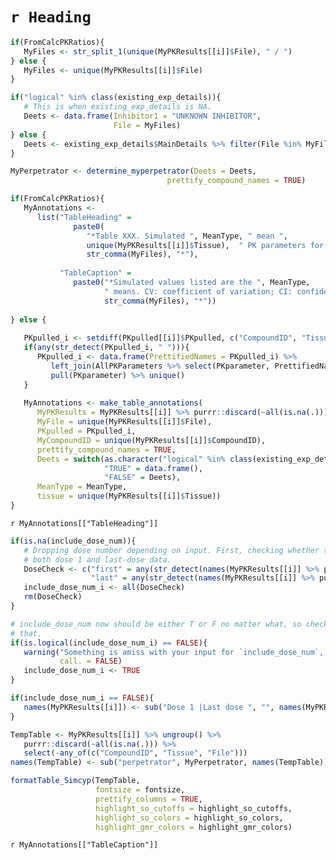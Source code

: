 # `r Heading`

```r

if(FromCalcPKRatios){
   MyFiles <- str_split_1(unique(MyPKResults[[i]]$File), " / ")
} else {
   MyFiles <- unique(MyPKResults[[i]]$File)
}

if("logical" %in% class(existing_exp_details)){
   # This is when existing_exp_details is NA.
   Deets <- data.frame(Inhibitor1 = "UNKNOWN INHIBITOR", 
                       File = MyFiles)
} else {
   Deets <- existing_exp_details$MainDetails %>% filter(File %in% MyFiles)
}

MyPerpetrator <- determine_myperpetrator(Deets = Deets, 
                                   prettify_compound_names = TRUE)

if(FromCalcPKRatios){
   MyAnnotations <- 
      list("TableHeading" = 
              paste0(
                 "*Table XXX. Simulated ", MeanType, " mean ", 
                 unique(MyPKResults[[i]]$Tissue),  " PK parameters for the file pair ", 
                 str_comma(MyFiles), "*"), 
           
           "TableCaption" = 
              paste0("*Simulated values listed are the ", MeanType, 
                     " means. CV: coefficient of variation; CI: confidence interval. Source simulated data: ", 
                     str_comma(MyFiles), "*"))
   
} else {
   
   PKpulled_i <- setdiff(PKpulled[[i]]$PKpulled, c("CompoundID", "Tissue", "File"))
   if(any(str_detect(PKpulled_i, " "))){
      PKpulled_i <- data.frame(PrettifiedNames = PKpulled_i) %>% 
         left_join(AllPKParameters %>% select(PKparameter, PrettifiedNames)) %>% 
         pull(PKparameter) %>% unique()
   } 
   
   MyAnnotations <- make_table_annotations(
      MyPKResults = MyPKResults[[i]] %>% purrr::discard(~all(is.na(.))), 
      MyFile = unique(MyPKResults[[i]]$File), 
      PKpulled = PKpulled_i,  
      MyCompoundID = unique(MyPKResults[[i]]$CompoundID), 
      prettify_compound_names = TRUE,
      Deets = switch(as.character("logical" %in% class(existing_exp_details)), 
                     "TRUE" = data.frame(), 
                     "FALSE" = Deets), 
      MeanType = MeanType, 
      tissue = unique(MyPKResults[[i]]$Tissue))
}

```

`r MyAnnotations[["TableHeading"]]`

```r

if(is.na(include_dose_num)){
   # Dropping dose number depending on input. First, checking whether they have
   # both dose 1 and last-dose data.
   DoseCheck <- c("first" = any(str_detect(names(MyPKResults[[i]] %>% purrr::discard(~all(is.na(.)))), "Dose 1")), 
                  "last" = any(str_detect(names(MyPKResults[[i]] %>% purrr::discard(~all(is.na(.)))), "Last dose")))
   include_dose_num_i <- all(DoseCheck)
   rm(DoseCheck)
}

# include_dose_num now should be either T or F no matter what, so checking
# that.
if(is.logical(include_dose_num_i) == FALSE){
   warning("Something is amiss with your input for `include_dose_num`, which should be NA, TRUE, or FALSE. We'll assume you meant for it to be TRUE.", 
           call. = FALSE)
   include_dose_num_i <- TRUE
}

if(include_dose_num_i == FALSE){
   names(MyPKResults[[i]]) <- sub("Dose 1 |Last dose ", "", names(MyPKResults[[i]]))
}

TempTable <- MyPKResults[[i]] %>% ungroup() %>% 
   purrr::discard(~all(is.na(.))) %>% 
   select(-any_of(c("CompoundID", "Tissue", "File")))
names(TempTable) <- sub("perpetrator", MyPerpetrator, names(TempTable))

formatTable_Simcyp(TempTable,
                   fontsize = fontsize,
                   prettify_columns = TRUE,
                   highlight_so_cutoffs = highlight_so_cutoffs, 
                   highlight_so_colors = highlight_so_colors, 
                   highlight_gmr_colors = highlight_gmr_colors)

```

`r MyAnnotations[["TableCaption"]]`
